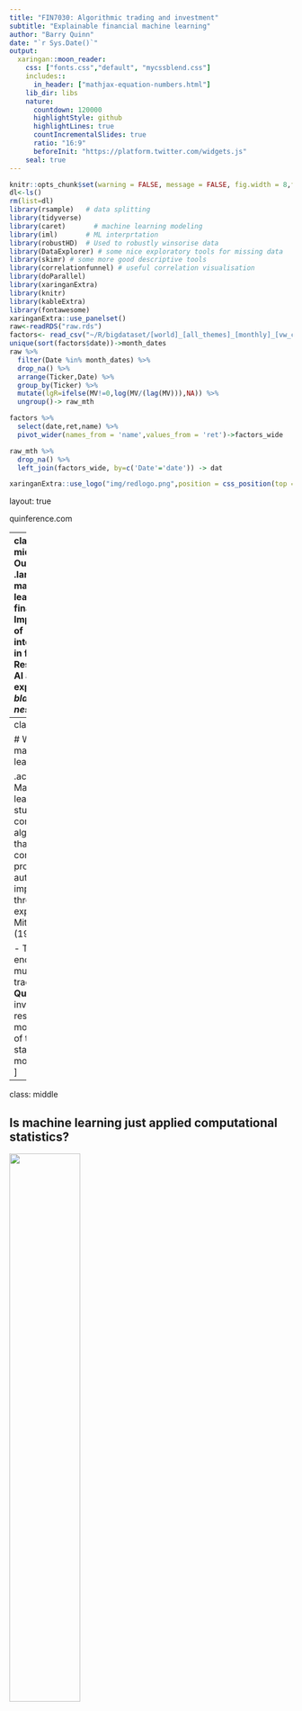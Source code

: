 ```yaml
---
title: "FIN7030: Algorithmic trading and investment"
subtitle: "Explainable financial machine learning"
author: "Barry Quinn"
date: "`r Sys.Date()`"
output:
  xaringan::moon_reader:
    css: ["fonts.css","default", "mycssblend.css"]
    includes::
      in_header: ["mathjax-equation-numbers.html"]
    lib_dir: libs
    nature:
      countdown: 120000
      highlightStyle: github
      highlightLines: true
      countIncrementalSlides: true
      ratio: "16:9"
      beforeInit: "https://platform.twitter.com/widgets.js"
    seal: true
---
```


```r
knitr::opts_chunk$set(warning = FALSE, message = FALSE, fig.width = 8,fig.height = 4,fig.align = 'center',dpi=300)
dl<-ls()
rm(list=dl)
library(rsample)   # data splitting
library(tidyverse)
library(caret)       # machine learning modeling
library(iml)       # ML interprtation
library(robustHD)  # Used to robustly winsorise data
library(DataExplorer) # some nice exploratory tools for missing data
library(skimr) # some more good descriptive tools
library(correlationfunnel) # useful correlation visualisation
library(doParallel)
library(xaringanExtra)
library(knitr)
library(kableExtra)
library(fontawesome)
xaringanExtra::use_panelset()
raw<-readRDS("raw.rds")
factors<- read_csv("~/R/bigdataset/[world]_[all_themes]_[monthly]_[vw_cap].csv")
unique(sort(factors$date))->month_dates
raw %>% 
  filter(Date %in% month_dates) %>%
  drop_na() %>%
  arrange(Ticker,Date) %>%
  group_by(Ticker) %>%
  mutate(lgR=ifelse(MV!=0,log(MV/(lag(MV))),NA)) %>%
  ungroup()-> raw_mth

factors %>% 
  select(date,ret,name) %>% 
  pivot_wider(names_from = 'name',values_from = 'ret')->factors_wide

raw_mth %>%  
  drop_na() %>%
  left_join(factors_wide, by=c('Date'='date')) -> dat

xaringanExtra::use_logo("img/redlogo.png",position = css_position(top = "1em", left = "1em")) # top left corner)
```

layout: true
  
<div class="my-footer"><span>quinference.com</span></div>

---
class:inverse, middle
# Outline
.large[
- Can machines learning finance? 
- Importance of interpretation in finance
- Responsible AI and explaining *black-box-ness*
]

---
class: middle

# What is machine learning?

.acid[
- Machine learning is the study of computer algorithms that allow computer programs to automatically improve through experience.”- Mitchell (1997)

- This encompasses much of the traditional **Quant** investment research and more broadly of the field of statistics more broadly.
]

---
class: middle

## Is machine learning just applied computational statistics?

![](img/sandserif.png){width=50%}



.footnote[Mitchell, T. M. (1997). Machine Learning, McGraw-Hill International Editions (McGraw-Hill).]

---
class: middle

## Is financial machine learning just applied computational statistics?

- NO

- [Gu, Kelly and Xiu (2020)](https://dx.doi.org/10.1093/rfs/hhaa009) provide the best FML definition in 4 points:

.blockquote [
1. The definition of *machine learning* is [inchoate](https://www.merriam-webster.com/dictionary/inchoate) and is often context specific.  

They use the term to describe:

2. a diverse collection of high-dimensional models for statistical prediction, combined with
3. so-called *regularisation* methods for model selection and mitigation of overfit, and
4. efficient algorithms for searching among a vast number of potential model specifications.
]

---
class: middle

## [Gu, Kelly and Xiu (2020)](https://dx.doi.org/10.1093/rfs/hhaa009)  definition explained

1. The field ML is often view as marketing hype, but this usually stems from confusion as the field is evolving fast and people's basic understandings are still developing.

2. Historical practice has been *small*, simple, linear models with few predictors (or feature in ML language). ML brings an open-mindedness for statistical representation that are richly parameterised and often nonlinear, these models are not new to statistics, but ML *specialises* at this end of the modelling spectrum.

3. Model complexity without control leads to poor out-of-sample performance. *Regularisation* is a blanket term for constraining the size of the model, to achieve a **Goldlicks** model.
  - *Goldlicks* models are **large enough** so that it can reliably identify the true (potentially complex) predictive relationships in the data, but not so flexible that it overfits and suffers out-of-sample.
  
4. Model optimisation innovations are perhaps the clearest *differentiator* from traditional statistics, where routines such as **stochastic gradient descent** dramatically speed up optimal model selection when dataset are *Big*. 

---
class: middle

# Finance is different compared to traditional ML research

- ML suceeds where there is a high signal to noise ratio: **how much predictability exists within a system**
  - I can easily find 1,000,00 random photos online and you would easily be able to identify cat photos from blur or background images with 100% accuracy.

- Financial return prediction is a *small data problem* because it depends on how many T independent observations you have in the following equation, not N.  In returns data the only way we can increase the dataset is to wait for the passage of time

$$FinancialReturns_t=\sum_{i=1}^N \beta_i x_{i,t-1} \dots t=1,\dots, T$$
- [Dhar (2015)](https://dx.doi.org/10.1089/big.2015.28999.vda) suggests when humans vs machine in financial decision-making is consider .blockquote[a robot should be considered seriously in situations where there is sufficient data which it can learn]


---
class: middle

# Finance is different compared to traditional ML research

- In finance the signal-to-noise ratio in returns is weak. Typically a single stock with have an expected return around 5% per year above cash and a volatility of nearly 40% per year ([Israel, Kelly, Moskowitz (2020)](img/AQR-Alternative-Thin.pdf))

 - An interesting feature of expected returns is their predictability increases with forecast horizon (monthly returns have more signal than daily for example) [Cochrane 2009](https://www.johnhcochrane.com/asset-pricing)

- Financial market predictability evolves over time further confounding low signal-to-noise ratios, making finance much more complex than other ML research areas  - **cats do not morph into dogs when the algorithms gets good at recognising cats** - Israel, Kelly, Moskowitz (2022)

- Unstructured (or in finance language alternative) such as social media, digital news provide godo potential.  Again the problem is small T as most social media dataset are limited to 10 years of data, limiting backtesting and thus meaningful investment strategy formation.

---
class: middle

## Finance needs interpretability

- Some machine learning models are proverbial black boxes
- It can be extremely challenging to draw meaningful interpretations of underlying mechanisms from machine learning models ([Ghorbani et al., 2019](https://arxiv.org/abs/1710.10547)). 

- Yet, the ability to understand the inner workings of one’s model is a basic requirement in most **investment management applications**

### Predictability/interpretability frontier in finance

- There is a trade-off similar to the risk-return trade-off in finance

- So, while asset managers prefer a model with more predictability to less, their fiduciary duty of understanding and communicating the risks in their clients’ portfolios leads them to also prefer more interpretable models. 

- In the end, choosing a point on the predictability/interpretability frontier is a ultimately a business decision of the asset manager.

- This fiduciary duty is a key *responsbility* of finanical professionals.

---
class: middle
# Responsible AI
.heat[
- AI now permeates most parts of our everyday lives
- PwC estimate that AI could contribute [$15.7 trillion](https://www.pwc.com/gx/en/issues/data-and-analytics/artificial-intelligence/what-is-responsible-ai.html) to the global economy by 2030.
- This would be mostly as a result of productivity gains and increased consumer demand driven by AI-enhanced products and services. 
- With such great potential comes great risk
- ['Right to Explanation` GDPR law for machine learning algorithms](https://ojs.aaai.org/index.php/aimagazine/article/view/2741)
]
---
class: middle
# Principles of Responsible AI
- Due to the ubiquitous nature of AI in public and private sector corporations, many organisations have published guidelines to tackle issues related to potential AI threats to both the individual and society as a whole. 
.blockquote[
These principles can be summarised into 6 categories:
1. Fairness
2. Ethics
3. Privacy
4. Accountability
5. Transparency
6. Security and safety
]
---
class: middle
# *black-box-ness* critiques

- The last few years has witness the rise of opaque decision systems such as Deep Neural Networks (DNNs)

- The empirical success of Deep Learning (DL) models such as DNNs stems from a combination of efficient learning algorithms and their huge parametric space. 
- The latter space comprises hundreds of layers and millions of parameters, which makes DNNs be considered as complex black-box models. 
- The opposite of *black-box-ness* is transparency, i.e., the search for a direct understanding of the mechanism by which a model works.
- Explanations supporting the output of a model are crucial, especially in finance.

---
class: middle
# Can interpretability improve FML performance?

.large[
- The [cognitive psychology of explanation](https://www.darpa.mil/program/explainable-artificial-intelligence) tells us humans are reticent to adopt techniques that are not directly interpretable, tractable, and trustworthy.
- One reason is that explaining is about convincing an audience with logic-based formulations of (counter) arguments.
- It is customary to think that by focusing solely on performance, the systems will be increasingly opaque. 
- This is true in the sense that there is a trade-off between the performance of a model and its transparency. 
- However, an improvement in the understanding of a system can lead to the correction of its deficiencies. 
]

---
class: middle
# Can interpretability improve FML performance?

.large[
- Adding interpretability as an additional design driver to FML models can improve its implementability for 3 reasons:

1. .heatinline[Interpretability helps ensure impartiality in decision-making, i.e. to detect, and consequently, correct from bias in the training dataset.]

2. .saltinline[Interpretability facilitates the provision of robustness by highlighting potential adversarial perturbations that could change the prediction.]

3. .acidinline[Interpretability can act as an insurance that only meaningful variables infer the output, i.e., guaranteeing that an underlying truthful causality exists in the model reasoning.]
]

---
class: middle
# eXplainable AI (XAI)
.acidinline[
- eXplainable AI (XAI) proposes creating a suite of ML techniques that:
1. produce more explainable models while maintaining a high level of learning performance (e.g., prediction accuracy), and 
2. enable humans to understand, appropriately trust, and effectively manage the emerging generation of artificially intelligent partners. 
- XAI also draws insights from the Social Sciences and considers the psychology of explanation.
]

---
class: middle
# Outbreak in XAI literature
.pull-left[
![](img/XAI_lit_evolve.jpg)
]
.pull-right[
.saltinline[
- Barredo Arrieta et. al, (2020) argue model explainability is among the most crucial aspects to be ensured within this methodological framework of responsible AI
]
]

---
class: middle
## XAI: Who? and Why?
![](img/XAItargets.jpg)

---
class: middle
## Post-hoc explainability techniques for machine learning models
.pull-left[
![](img/post-hoc-ML-explainers.jpg)
]
.pull-right[
- Post-hoc explainability techniques can be further differentiated into model-agnostic and model- specific techniques. 
- The former being more general than the latter. 
]
---
class: middle

## Progress in Explainable FML

- First, researchers are making progress in improving how humans interpret machine learning models (Zhang et al., 2018; Horel and Giesecke, 2019).
- Second, and perhaps more interestingly, structural modeling approaches can embed machine learning techniques, which make efficient use of the data and enhances discovery, within an overarching theoretical model that provides interpretation and intuition.

- Papers that combine economic theory and machine learning are proving successful in tackling the low signal-to-noise ratio.

- Academic example: Kelly, B., Pruitt, S., and Su, Y. (2019). “Characteristics Are Covariances: A Unified Model of Risk and Return,” Journal of Financial Economics 134(3), 501–524.
- Industry example: Gu, S., Kelly, B. T., and Xiu, D. (2019). Autoencoder Asset Pricing Models, Available at https://www.aqr.com/Insights/Research/Working-Paper/Autoencoder-Asset-Pricing-Models


---
class: inverse
# Summary

.acid[
- In computer-age statistical inference, p-values are found lacking.
- The new AI revolution is in the development of responsible AI tools, with XAI being a central theme for responsibility
- We have introduced a number of post-hoc methods to explain the results of black-box FML models.
- One exciting new field that we have not covered is *white-box*  techniques for deep neural networks which extract meaning similar to the use of linear regression models are using in finance.
- For example see Dixon et al. (2020) Chapter 5 on Interpretability.
]
---
class:middle
# References

.small[

[Barredo Arrieta, Alejandro, Natalia Díaz-Rodríguez, Javier Del Ser, Adrien Bennetot, Siham Tabik, Alberto Barbado, Salvador Garcia, et al. 2020. “Explainable Artificial Intelligence (XAI): Concepts, Taxonomies, Opportunities and Challenges toward Responsible AI.” An International Journal on Information Fusion 58 (June): 82–115.](https://www.sciencedirect.com/science/article/pii/S1566253519308103#bbib0385)

[Goodman, Bryce, and Seth Flaxman. 2017. “European Union Regulations on Algorithmic Decision-Making and a ‘Right to Explanation.’” AI Magazine 38 (3): 50–57.](https://ojs.aaai.org/index.php/aimagazine/article/view/2741)

[Jafar A Khan, Stefan Van Aelst & Ruben H Zamar (2007) Robust Linear Model Selection Based on Least Angle Regression, Journal of the American Statistical Association, 102:480, 1289-1299,](https://www.tandfonline.com/doi/abs/10.1198/016214507000000950)

[Gu, Shihao, Bryan Kelly, and Dacheng Xiu. 2020. “Empirical Asset Pricing via Machine Learning.” The Review of Financial Studies, Working Paper Series, , February.](https://doi.org/10.1093/rfs/hhaa009)

[Goldstein, Alex, Adam Kapelner, Justin Bleich, and Emil Pitkin. 2015. “Peeking Inside the Black Box: Visualizing Statistical Learning With Plots of Individual Conditional Expectation.” Journal of Computational and Graphical Statistics: A Joint Publication of American Statistical Association, Institute of Mathematical Statistics, Interface Foundation of North America 24 (1): 44–65.](http://dx.doi.org/10.1080/10618600.2014.907095)

[Štrumbelj, Erik, and Igor Kononenko. 2014. “Explaining Prediction Models and Individual Predictions with Feature Contributions.” Knowledge and Information Systems 41 (3): 647–65.](https://link.springer.com/article/10.1007/s10115-013-0679-x)

Harvey, Campbell R., Presidential Address: The Scientific Outlook in Financial Economics (July 17, 2017). Duke I&E Research Paper No. 2017-05, Available at SSRN: https://ssrn.com/abstract=2893930 or http://dx.doi.org/10.2139/ssrn.2893930

[Dimopoulos, Yannis, Paul Bourret, and Sovan Lek. 1995. “Use of Some Sensitivity Criteria for Choosing Networks with Good Generalization Ability.” Neural Processing Letters 2 (6): 1–4.](https://link.springer.com/article/10.1007/BF02309007)

Interpretability (Chapter 5) in Machine Learning in Finance : From Theory to Practice (2020) by Matthew F. Dixon,Igor Halperin,and Paul Bilokon [QUB link](https://ebookcentral-proquest-com.queens.ezp1.qub.ac.uk/lib/qub/reader.action?docID=6247297&ppg=189)

Molnar,  C.  (2019):  " Interpretable  Machine  Learning:  A  Guide  for  Making   Black-  Box  Models  Explainable  (Links to an external site.) ."  [QUB link](https://enco r e.qub.ac.uk/iii/encore/record/C__Rb2183044)

[Apley, Daniel W., and Jingyu Zhu. 2020. “Visualizing the Effects of Predictor Variables in Black Box Supervised Learning Models.” Journal of the Royal Statistical Society. Series B, Statistical Methodology 82 (4): 1059–86.](http://dx.doi.org/10.1111/rssb.12377)
]
